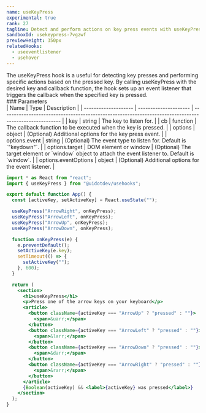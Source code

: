 ```yaml
---
name: useKeyPress
experimental: true
rank: 27
tagline: Detect and perform actions on key press events with useKeyPress.
sandboxId: usekeypress-7vgzwf
previewHeight: 350px
relatedHooks:
  - useeventlistener
  - usehover
---
```



<HookDescription name={frontmatter.name}>
  The useKeyPress hook is a useful for detecting key presses and performing
  specific actions based on the pressed key. By calling useKeyPress with the
  desired key and callback function, the hook sets up an event listener that
  triggers the callback when the specified key is pressed.
</HookDescription>

<div class="reference">
  ### Parameters

  <div class="table-container">
  | Name                 | Type                  | Description                                                                                            |
  | -------------------- | --------------------- | ------------------------------------------------------------------------------------------------------ |
  | key                  | string                | The key to listen for.                                                                                 |
  | cb                   | function              | The callback function to be executed when the key is pressed.                                          |
  | options              | object                | (Optional) Additional options for the key press event.                                                 |
  | options.event        | string                | (Optional) The event type to listen for. Default is `"keydown"`.                                       |
  | options.target       | DOM element or window | (Optional) The target element or `window` object to attach the event listener to. Default is `window`. |
  | options.eventOptions | object                | (Optional) Additional options for the event listener.                                                  |
  </div>
</div>

<CodePreview
  sandboxId={frontmatter.sandboxId}
  previewHeight={frontmatter.previewHeight}
/>

<StaticCodeContainer>

```jsx
import * as React from "react";
import { useKeyPress } from "@uidotdev/usehooks";

export default function App() {
  const [activeKey, setActiveKey] = React.useState("");

  useKeyPress("ArrowRight", onKeyPress);
  useKeyPress("ArrowLeft", onKeyPress);
  useKeyPress("ArrowUp", onKeyPress);
  useKeyPress("ArrowDown", onKeyPress);

  function onKeyPress(e) {
    e.preventDefault();
    setActiveKey(e.key);
    setTimeout(() => {
      setActiveKey("");
    }, 600);
  }

  return (
    <section>
      <h1>useKeyPress</h1>
      <p>Press one of the arrow keys on your keyboard</p>
      <article>
        <button className={activeKey === "ArrowUp" ? "pressed" : ""}>
          <span>&uarr;</span>
        </button>
        <button className={activeKey === "ArrowLeft" ? "pressed" : ""}>
          <span>&larr;</span>
        </button>
        <button className={activeKey === "ArrowDown" ? "pressed" : ""}>
          <span>&darr;</span>
        </button>
        <button className={activeKey === "ArrowRight" ? "pressed" : ""}>
          <span>&rarr;</span>
        </button>
      </article>
      {Boolean(activeKey) && <label>{activeKey} was pressed</label>}
    </section>
  );
}
```

</StaticCodeContainer>
